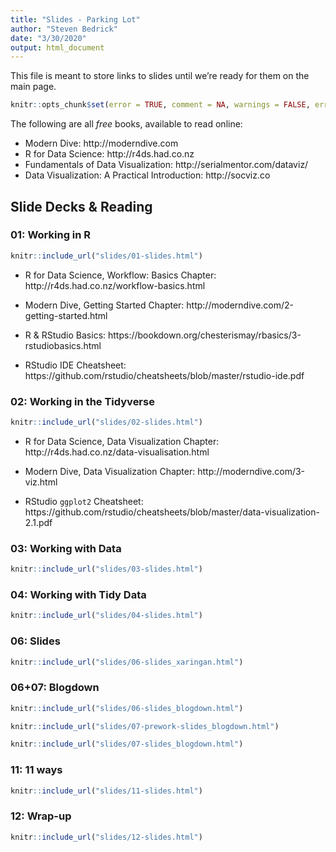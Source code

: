 ```yaml
---
title: "Slides - Parking Lot"
author: "Steven Bedrick"
date: "3/30/2020"
output: html_document
---
```


This file is meant to store links to slides until we're ready for them on the main page.

```r
knitr::opts_chunk$set(error = TRUE, comment = NA, warnings = FALSE, errors = FALSE, messages = FALSE, tidy = FALSE, echo = FALSE)
```

The following are all *free* books, available to read online:

- Modern Dive: http://moderndive.com
- R for Data Science: http://r4ds.had.co.nz
- Fundamentals of Data Visualization: http://serialmentor.com/dataviz/
- Data Visualization: A Practical Introduction: http://socviz.co

## Slide Decks & Reading {.tabset}

### 01: Working in R

```r
knitr::include_url("slides/01-slides.html")
```

- R for Data Science, Workflow: Basics Chapter: http://r4ds.had.co.nz/workflow-basics.html

- Modern Dive, Getting Started Chapter: http://moderndive.com/2-getting-started.html

- R & RStudio Basics: https://bookdown.org/chesterismay/rbasics/3-rstudiobasics.html

- RStudio IDE Cheatsheet: https://github.com/rstudio/cheatsheets/blob/master/rstudio-ide.pdf


### 02: Working in the Tidyverse

```r
knitr::include_url("slides/02-slides.html")
```

- R for Data Science, Data Visualization Chapter: http://r4ds.had.co.nz/data-visualisation.html

- Modern Dive, Data Visualization Chapter: http://moderndive.com/3-viz.html

- RStudio `ggplot2` Cheatsheet: https://github.com/rstudio/cheatsheets/blob/master/data-visualization-2.1.pdf

### 03: Working with Data

```r
knitr::include_url("slides/03-slides.html")
```

### 04: Working with Tidy Data

```r
knitr::include_url("slides/04-slides.html")
```

### 06: Slides

```r
knitr::include_url("slides/06-slides_xaringan.html")
```

### 06+07: Blogdown

```r
knitr::include_url("slides/06-slides_blogdown.html")
```

```r
knitr::include_url("slides/07-prework-slides_blogdown.html")
```

```r
knitr::include_url("slides/07-slides_blogdown.html")
```

### 11: 11 ways

```r
knitr::include_url("slides/11-slides.html")
```

### 12: Wrap-up

```r
knitr::include_url("slides/12-slides.html")
```

